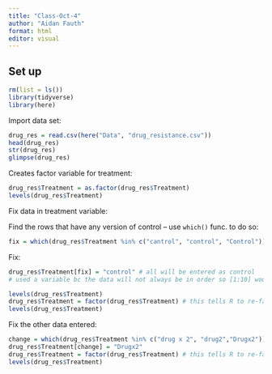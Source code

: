 ```yaml
---
title: "Class-Oct-4"
author: "Aidan Fauth"
format: html
editor: visual
---
```


## Set up

```r
rm(list = ls())
library(tidyverse)
library(here)
```

Import data set:

```r
drug_res = read.csv(here("Data", "drug_resistance.csv"))
head(drug_res)
str(drug_res)
glimpse(drug_res)
```

Creates factor variable for treatment:

```r
drug_res$Treatment = as.factor(drug_res$Treatment)
levels(drug_res$Treatment)
```

Fix data in treatment variable:

Find the rows that have any version of control -- use `which()` func. to do so:

```r
fix = which(drug_res$Treatment %in% c("cantrol", "control", "Control")) #identify rows that need repair 
```

Fix:

```r
drug_res$Treatment[fix] = "control" # all will be entered as control
# used a variable bc the data will not always be in order so [1:10] wouldn't work
```

```r
levels(drug_res$Treatment)
drug_res$Treatment = factor(drug_res$Treatment) # this tells R to re-factor now that they have changed
levels(drug_res$Treatment)
```

Fix the other data entered:

```r
change = which(drug_res$Treatment %in% c("drug x 2", "drug2","Drugx2"))
drug_res$Treatment[change] = "Drugx2"
drug_res$Treatment = factor(drug_res$Treatment) # this tells R to re-factor now that they have changed
levels(drug_res$Treatment)
```
